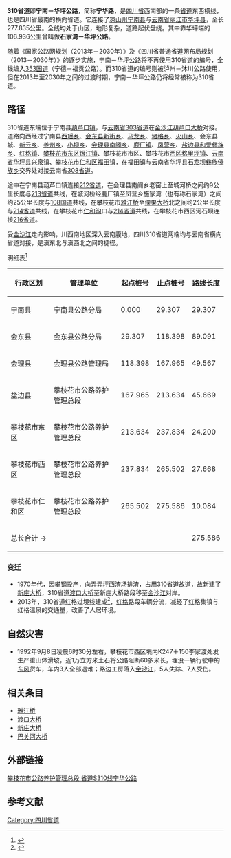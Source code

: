 {{中国省道信息框
|省=四川
|省道编号=310
|起点=[[四川省|四川省]][[凉山彝族自治州|凉山州]][[宁南县|宁南县]][[葫芦口镇|葫芦口镇]]
|终点=[[云南省|云南省]][[丽江市|丽江市]][[华坪县|华坪县]][[石龙坝彝族傣族乡|石龙坝乡]]
|规划总长度=277.835
|附加图片=A Milestone on the New Yajiang Bridge.jpg
|附加图片注释=跨越雅砻江，宁南葫芦口到此214公里。
}}

'''310省道'''即'''宁南－华坪公路'''，简称'''宁华路'''，是[[四川省|四川省]]西南部的一条[[省道|省道]]东西横线，也是四川省最南的横向省道。它连接了[[凉山彝族自治州|凉山州]][[宁南县|宁南县]]与[[云南省|云南省]][[丽江市|丽江市]][[华坪县|华坪县]]，全长277.835公里。全线均处于山区，地形复杂，道路起伏盘绕。其中靠华坪端的106.936公里曾叫做'''石家湾－华坪公路'''。

随着《国家公路网规划（2013年－2030年）》及《四川省普通省道网布局规划（2013－2030年）》的逐步实施，宁南－华坪公路将不再使用310省道的编号，全线编入[[353国道|353国道]]（宁德－福贡公路）。而310省道的编号则被泸州－沐川公路使用，但在2013年至2030年之间的过渡时期，宁南－华坪公路仍将经常被称为310省道。

== 路径 ==
310省道东端位于宁南县[[葫芦口镇|葫芦口镇]]，与[[云南省|云南省]][[303省道_(云南)|303省道]]在[[金沙江|金沙江]][[葫芦口大桥|葫芦口大桥]]对接。道路向西经过宁南县[[西瑶乡|西瑶乡]]、[[会东县|会东县]][[新街乡_(会东县)|新街乡]]、[[马龙乡_(会东县)|马龙乡]]、[[堵格乡|堵格乡]]、[[火山乡|火山乡]]、会东县城、[[新云乡_(会东县)|新云乡]]、[[姜州乡|姜州乡]]、[[小坝乡_(会东县)|小坝乡]]、[[会理县|会理县]][[南阁乡|南阁乡]]、[[鹿厂镇|鹿厂镇]]、[[凤营乡|凤营乡]]、[[盐边县|盐边县]][[和爱彝族乡|和爱彝族乡]]、[[红格镇|红格镇]]、[[攀枝花市|攀枝花市]][[东区_(攀枝花市)|东区]][[银江镇_(攀枝花市)|银江镇]]、攀枝花市市区、攀枝花市[[西区_(攀枝花市)|西区]][[格里坪镇|格里坪镇]]、[[云南省|云南省]][[华坪县|华坪县]][[兴泉镇|兴泉镇]]、[[攀枝花市|攀枝花市]][[仁和区|仁和区]][[福田镇_(攀枝花市)|福田镇]]，在福田镇与云南省华坪县[[石龙坝彝族傣族乡|石龙坝彝族傣族乡]]交界处对接云南省[[308省道_(云南)|308省道]]。

途中在宁南县葫芦口镇连接[[212省道_(四川)|212省道]]，在会理县南阁乡老窑上至城河桥之间约9公里长度与[[213省道_(四川)|213省道]]共线，在城河桥经鹿厂镇至凤营乡施家湾（也有称石家湾）之间约25公里长度与[[108国道|108国道]]共线，在攀枝花市[[雅江桥|雅江桥]]至[[倮果大桥|倮果大桥]]北之间约2公里长度与[[214省道_(四川)|214省道]]共线，在攀枝花市[[仁和沟|仁和沟]]口与[[214省道_(四川)|214省道]]共线，在攀枝花市西区河石坝连接[[216省道_(四川)|216省道]]。

受[[金沙江|金沙江]]走向影响，川西南地区深入云南腹地，四川310省道两端均与云南省横向省道对接，是滇东北与滇西北之间的捷径。
<!--
{|cellpadding=0 cellspacing=0 style="background-color:transparent;" align=center
|-
{{BS3|WASSERq|hRP2oW|WASSERq||[[葫芦口大桥|葫芦口大桥]] 往[[云南省|云南]][[巧家县|巧家]]}}
{{BS3|RP2q|hRP2oRP2|RP2lg||往[[白鹤滩水电站|白鹤滩水电站]]}}
{{BS3|RP2sRP2|RP2xRP2|O2=RP4s|RP2rf||[[212省道_(四川)|S212]] 往[[西昌市|西昌]]}}
{{BS3|RP2|RP4|||[[宁南县|宁南]][[葫芦口镇|葫芦口]]}}
{{BS3|RP2lf|RP2xRP2|O2=RP4n|RP2q||往[[宁南县|宁南]][[华弹镇|华弹]]}}
{{BS3||RP2t|||[[宁南县|宁南]][[西瑶乡|西瑶]]}}
{{BS3|RP2q|RP2wRP2|||Y012 往[[会东县|会东]][[新街乡|新街]]}}
{{BS3||RP2eRP2|RP2q||往[[会东县|会东]][[铅锌镇|铅锌]]和[[宁南县|宁南]][[华弹镇|华弹]]}}
{{BS3||RP2t|||[[会东县|会东]][[马龙乡|马龙]]}}
{{BS3||RP2t|||[[会东县|会东]][[堵格乡|堵格]]}}
{{BS3||RP2t|||[[会东县|会东]][[火山乡|火山]]}}
{{BS3|RP2q|RP2wRP2|||蜀锦路 连接[[会东县|会东]]县城}}
{{BS3|RP4q|RP2xRP2|O2=RP4w|RP2q||满银路东段 连接[[会东县|会东]]县城 / 往[[会东县|会东]][[铅锌镇|铅锌]]}}
{{BS3|RP2q|RP2wRP2|||汇金路南段 连接[[会东县|会东]]县城}}
{{BS3||RP2oW|||}}
{{BS3|RP2q|RP2wnsRP2|||金环西路 连接[[会东县|会东]]县城}}
{{BS3||RP2eRP2|RP2sRP2||}}
{{BS3||RP2esRP2|RP2rf||}}
{{BS3||RP2t|||[[会东县|会东]][[新云乡|新云]]}}
{{BS3||RP2t|||[[会东县|会东]][[姜州乡|姜州]]}}
{{BS3||RP2eRP2|RP2q||}}
{{BS3||RP2t|||[[会东县|会东]][[小坝乡|小坝]]}}
{{BS3||RP2esRP2|RP2q||[[213省道_(四川)|S213]] 往[[皎平渡大桥|皎平渡]]}}
{{BS3||RP2oW|||}}
{{BS3||RP2t|||[[会理县|会理]][[南阁乡|南阁]]}}
{{BS3|RP2q|RP2wRP2|||[[108国道|G108]] 往[[会理县|会理]]县城}}
{{BS3||RP2oW|||城河桥}}
{{BS3|RP2q|RP2wRP2|||往[[会理县|会理]]县城}}
{{BS3||RP2t|||[[会理县|会理]][[鹿厂镇|鹿厂]]}}
{{BS3|RP2q|RP2wRP2|||Y021 往[[会理县|会理]][[小黑箐乡|小黑箐]]}}
{{BS3||RP2t|||[[会理县|会理]][[凤营乡|凤营]]}}
{{BS3||RP2enRP2|RP2q||[[108国道|G108]] 往[[昆明市|昆明]]}}
{{BS3||RP2eRP2|RP2q||连接[[108国道|G108]]}}
{{BS3||RP2t|||[[盐边县|盐边]][[和爱彝族乡|和爱]]}}
{{BS5|RP2rg|O1=POINTER+4|RP2q|RP2wnsRP2||||红格过境线}}
{{BS5|RP2||RP2t||||红格温泉}}
{{BS5|RP2xRP2|RP2q|RP2wRP2||||往[[盐边县|盐边]][[新九乡|新九]]}}
{{BS5|RP2||RP2t||||[[盐边县|盐边]][[红格镇|红格]]}}
{{BS5|RP2lf|O1=POINTER+3|RP2q|RP2wRP2|O3=RP2yRP4||||红格过境线}}
{{BS3|RP2rg|RP4wnsRP2|||}}
{{BS5|RP2q|RP2wRP2|RP4||||往[[盐边县|盐边]][[益民乡|益民]]}}
{{BS3|RP2lf|RP4wnsRP2|||}}
{{BS3|RP2q|RP4wnsRP2|WASSER+1||往[[盐边县|盐边]][[新九乡|新九]]}}
{{BS3|RP4q|RP4uhRP4a|hRP4oWq||G5[[京昆高速公路|京昆高速公路]]金沙江特大桥}}
{{BS3|RP2q|RP4wnsRP2|WASSER||往[[京昆高速公路|京昆高速公路]]盐边入口（仅能前往北京方向）}}
{{BS3|RP2q|RP4wnsRP2|WASSER||往安宁工业园}}
{{BS3|STRq|hSKRZ-G4oql|hWSTRq||成昆铁路金沙江大桥}}
{{BS3|RP2q|RP4wnsRP2|WASSER||往安宁工业园}}
{{BS3|RP2rg|RP4ensRP2|O2=RP4wnRP2|WASSER|O3=RP2lg||}}
{{BS3|RP2xRP2|hRP4oRP2a|WASSER|O3=RP2rf||[[214省道_(四川)|S214]] 往[[米易县|米易]]}}
{{BS3|RP2ensRP2|hRP4|O2=RP4wsRP2|WASSER||}}
{{BS5|WASSERq|hRP2oWa|hRP4oW|WABZr|||[[雅江桥|雅江桥]] / 新[[雅江桥|雅江桥]]}}
{{BS5|RP2rg|hRP2oRP2e|hRP4oRP2e|WASSER|O4=RP2lg|||}}
{{BS5|RP2nwRP2|RP2newRP2|RP4esRP2|O3=RP4wnsRP2|WASSER|O4=RP2rf|||二滩大道 往[[二滩水电站|二滩水电站]]}}
{{BS3|RP4q|RP4uhRP4a|hRP4oWq||G4216[[成丽高速公路|成丽高速公路]]青龙山特大桥}}
|-
|colspan=9 align=center|
|}
-->

;明细表<ref>{{cite web | title = 省道明细表(2012年) S310宁华路 | publisher = 四川省交通运输厅公路局 | date = 2013年5月15日 | url = http://www.scgl.net/SecondPage/third_BGContent.aspx?id=5c5e49d8-2b61-496d-9ddd-ec5920f4b050 | 5 =  | access-date = 2013年10月19日 | archive-url = https://web.archive.org/web/20131022163205/http://www.scgl.net/SecondPage/third_BGContent.aspx?id=5c5e49d8-2b61-496d-9ddd-ec5920f4b050 | archive-date = 2013年10月22日 | dead-url = yes }}</ref>
{| class="wikitable"
|-
! 行政区划 !! 管理单位 !! 起点桩号 !! 止点桩号 !! 路线长度
|-align="right"
| 宁南县 || 宁南县公路分局 || 0.000 || 29.307 || 29.307
|-align="right"
| 会东县 || 会东县公路分局 || 29.307 || 118.398 || 89.091
|-align="right"
| 会理县 || 会理县公路管理局 || 118.398 || 167.965 || 49.567
|-align="right"
| 盐边县 || 攀枝花市公路养护管理总段 || 167.965 || 213.634 || 45.669
|-align="right"
| 攀枝花市东区 || 攀枝花市公路养护管理总段 || 213.634 || 237.834 || 24.200
|-align="right"
| 攀枝花市西区 || 攀枝花市公路养护管理总段 || 237.834 || 265.502 || 27.668
|-align="right"
| 攀枝花市仁和区 || 攀枝花市公路养护管理总段 || 265.502 || 275.586 || 10.084
|-align="right"
! colspan=4 | 总长合计 →
| 275.586
|}

=== 变迁 ===
* 1970年代，因[[攀钢集团有限公司|攀钢]]投产，向弄弄坪西渣场排渣，占用310省道故道，故新建了[[新庄大桥|新庄大桥]]，310省道[[渡口大桥|渡口大桥]]至新庄大桥路段移至[[金沙江|金沙江]]对岸。
* 2013年，310省道红格过境线建成<ref>{{cite web | title = 四川省道310线红格过境线新建工程全线贯通 | publisher = 中华人民共和国交通运输部 | date = 2013年5月7日 | url = http://www.moc.gov.cn/xinxilb/xxlb_fabu/fbpd_sichuan/201305/t20130507_1408179.html | 5 =  }}{{Dead link|date=2019年5月 |bot=InternetArchiveBot |fix-attempted=yes }}</ref>，[[红格镇|红格]]路段车辆分流，减轻了红格集镇与红格温泉的交通量，改善了人居环境。

== 自然灾害 ==
* 1992年9月8日凌晨6时30分左右，攀枝花市西区境内K247＋150李家渡处发生严重山体滑坡，近1万立方米土石将公路阻断60多米长，埋没一辆行驶中的[[东风汽车公司|东风]]货车，车内3人全部遇难；路边工房落入[[金沙江|金沙江]]，5人失踪、7人受伤。

== 相关条目 ==
*[[雅江桥|雅江桥]]
*[[渡口大桥|渡口大桥]]
*[[新庄大桥|新庄大桥]]
*[[巴关河大桥|巴关河大桥]]

== 外部链接 ==
[http://pzhgl.cn/Web/Content?ContentID=523&gl=dwgk 攀枝花市公路养护管理总段 省道S310线宁华公路]{{Wayback|url=http://pzhgl.cn/Web/Content?ContentID=523&gl=dwgk |date=20170911211920 }}

== 参考文献 ==
{{reflist}}
{{四川省道}}
[[Category:四川省道|Category:四川省道]]